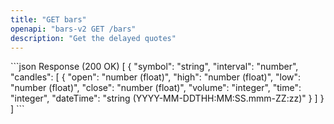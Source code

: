 ```yaml
---
title: "GET bars"
openapi: "bars-v2 GET /bars"
description: "Get the delayed quotes"
---
```


<ResponseExample>
```json Response (200 OK)
[
  {
    "symbol": "string",
    "interval": "number",
    "candles": [
      {
        "open": "number (float)",
        "high": "number (float)",
        "low": "number (float)",
        "close": "number (float)",
        "volume": "integer",
        "time": "integer",
        "dateTime": "string (YYYY-MM-DDTHH:MM:SS.mmm-ZZ:zz)"
      }
    ]
  }
]
```
</ResponseExample>